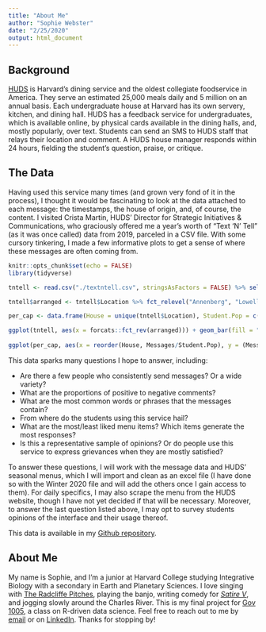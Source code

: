 ```yaml
---
title: "About Me"
author: "Sophie Webster"
date: "2/25/2020"
output: html_document
---
```

## Background
<a href="https://dining.harvard.edu/">HUDS</a> is Harvard's dining service and the oldest collegiate foodservice in America. They serve an estimated 25,000 meals daily and 5 million on an annual basis. Each undergraduate house at Harvard has its own servery, kitchen, and dining hall. HUDS has a feedback service for undergraduates, which is available online, by physical cards available in the dining halls, and, mostly popularly, over text. Students can send an SMS to HUDS staff that relays their location and comment. A HUDS house manager responds within 24 hours, fielding the student's question, praise, or critique.

## The Data
Having used this service many times (and grown very fond of it in the process), I thought it would be fascinating to look at the data attached to each message: the timestamps, the house of origin, and, of course, the content. I visited Crista Martin, HUDS' Director for Strategic Initiatives & Communications, who graciously offered me a year's worth of "Text 'N' Tell" (as it was once called) data from 2019, parceled in a CSV file. With some cursory tinkering, I made a few informative plots to get a sense of where these messages are often coming from. <br>

```r
knitr::opts_chunk$set(echo = FALSE)
library(tidyverse)
```

```r
tntell <- read.csv("./textntell.csv", stringsAsFactors = FALSE) %>% select(Start, Tracker, Location, Mobile.Number, Comment)
```

```r
tntell$arranged <- tntell$Location %>% fct_relevel("Annenberg", "Lowell", "Dunster", "Cabot", "Quincy", "Mather", "Pforzheimer", "Winthrop", "Currier", "Leverett", "Eliot", "Adams", "Hillel", "Kirkland", "FlyBy", "Dudley")

per_cap <- data.frame(House = unique(tntell$Location), Student.Pop = c(371, 414, 476, 430, 408, 466, 381, 361, 1715, 388, NA, 403, 515, NA, 390, NA), Messages = c(143, 361, 255, 61, 143, 41, 163, 275, 429, 276, NA, 189, 73, NA, 19, NA)) %>% filter(!is.na(Student.Pop))

ggplot(tntell, aes(x = forcats::fct_rev(arranged))) + geom_bar(fill = "#f15b29") + coord_flip() + ggtitle("Who Sent HUDS the Most Messages in 2019?") + labs(y = "", x = "") + theme_light()
       
ggplot(per_cap, aes(x = reorder(House, Messages/Student.Pop), y = (Messages/Student.Pop))) + geom_col(fill = "#f15b29") + coord_flip() + ggtitle("Messages Per Capita By Harvard House") + labs(y = "", x = "") + theme_light() #+ labs(y = "Messages Per Capita")
```

This data sparks many questions I hope to answer, including: <br>

<ul>
<li>Are there a few people who consistently send messages? Or a wide variety?</li>
<li>What are the proportions of positive to negative comments?</li>
<li>What are the most common words or phrases that the messages contain?</li>
<li>From where do the students using this service hail?</li>
<li>What are the most/least liked menu items? Which items generate the most responses?</li>
<li>Is this a representative sample of opinions? Or do people use this service to express grievances when they are mostly satisfied?</li> 
</ul>
To answer these questions, I will work with the message data and HUDS' seasonal menus, which I will import and clean as an excel file (I have done so with the Winter 2020 file and will add the others once I gain access to them). For daily specifics, I may also scrape the menu from the HUDS website, though I have not yet decided if that will be necessary. Moreover, to answer the last question listed above, I may opt to survey students opinions of the interface and their usage thereof.

This data is available in my <a href="https://github.com/sophiecwebster/milestone3"> Github repository</a>.

## About Me

My name is Sophie, and I'm a junior at Harvard College studying Integrative Biology with a secondary in Earth and Planetary Sciences. I love singing with <a href="pitches.org">The Radcliffe Pitches</a>, playing the banjo, writing comedy for <a href="satirev.org"><em> Satire V</em></a>, and jogging slowly around the Charles River. This is my final project for <a href="https://www.davidkane.info/files/gov_1005_spring_2020.html">Gov 1005</a>, a class on R-driven data science. Feel free to reach out to me by <a href="mailto:sophiewebster@college.harvard.edu">email</a> or on <a href="https://www.linkedin.com/in/sophie-webster-651b03171/"> LinkedIn</a>. Thanks for stopping by! 

